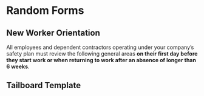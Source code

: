 # Random Forms
 
## New Worker Orientation 

All employees and dependent contractors operating under your company's 
safety plan must review the following general areas **on their first day 
before they start work or when returning to work after an absence of 
longer than 6 weeks**. 
 

## Tailboard Template 


 

